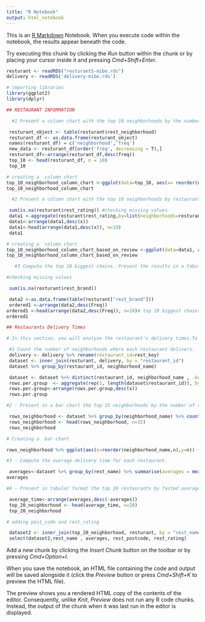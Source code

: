 ```yaml
---
title: "R Notebook"
output: html_notebook
---
```


This is an [R Markdown](http://rmarkdown.rstudio.com) Notebook. When you execute code within the notebook, the results appear beneath the code. 

Try executing this chunk by clicking the *Run* button within the chunk or by placing your cursor inside it and pressing *Cmd+Shift+Enter*. 

```r
resturant <- readRDS("resturantS-mibe.rds")
delivery <- readRDS('delivery-mibe.rds')

```
```r
# importing libraries
library(ggplot2)
library(dplyr)
```
```r
## RESTAURANT INFORMATION

  #1 Present a column chart with the top 10 neighborhoods by the number of restaurants.

 resturant_object <- table(resturant$rest_neighborhood)
 resturant_df <- as.data.frame(resturant_object)
 names(resturant_df) = c('neighborhood','freq')
 new_data <- resturant_df[order('freq', decreasing = T),]
 resturant_df<-arrange(resturant_df,desc(freq))
 top_10 <- head(resturant_df, n = 10)
 top_10
```
```r
# creating a  column chart
top_10_neighborhood_column_chart <-ggplot(data=top_10, aes(x= reorder(neighborhood, freq) , y=freq)) + geom_bar(stat = "identity") +  coord_flip()
top_10_neighborhood_column_chart
```
```r
  #2 Present a column chart with the top 10 neighborhoods by restaurant review score.

 sum(is.na(resturant$rest_rating)) #checking missing values
 data1 <-aggregate(resturant$rest_rating,by=list(neighborhoods=resturant$rest_neighborhood), FUN=sum, na.rm = TRUE)
 data1<-arrange(data1,desc(x))
 data1<-head(arrange(data1,desc(x)), n=10)
 data1
```
```r
# creating a  column chart
top_10_neighborhood_column_chart_based_on_review <-ggplot(data=data1, aes(x= reorder(neighborhoods, x) , y=x)) + geom_bar(stat = "identity") +  coord_flip()
top_10_neighborhood_column_chart_based_on_review
```
```r
   #3 Compute the top 10 biggest chains. Present the results in a tabular format. (Use the column rest_brand to determine restaurants of the same brand)

#checking missing values

 sum(is.na(resturant$rest_brand))

 data2 <-as.data.frame(table(resturant["rest_brand"]))
 ordered1 <-arrange(data2,desc(Freq))
ordered1 <-head(arrange(data2,desc(Freq)), n=10)# top 10 biggest chains
ordered1
```
```r
## Restaurants Delivery Times

# In this section, you will analyze the restaurant's delivery times.To perform the following analysis, you will need to join the Restaurants information and Restaurants delivery time datasets using their restaurant_id and rest_key primary keys. Answer the following questions:

 #1 Count the number of neighborhoods where each restaurant delivers.
 delivery <- delivery %>% rename(restaurant_id=rest_key)
 dataset <- inner_join(resturant, delivery, by = "restaurant_id")
 dataset %>% group_by(restaurant_id, neighborhood_name)
```

```r
 dataset <- dataset %>% distinct(restaurant_id, neighborhood_name , .keep_all=TRUE)
 rows.per.group  <- aggregate(rep(1, length(dataset$restaurant_id)), by=list(dataset$restaurant_id), sum)
 rows.per.group<-arrange(rows.per.group,desc(x))
 rows.per.group
```
```r
#2 - Present in a bar chart the top 15 neighborhoods by the number of restaurants where restaurants make deliveries.

 rows_neighborhood <- dataset %>% group_by(neighborhood_name) %>% count() %>% arrange(desc(n))
 rows_neighborhood <- head(rows_neighborhood, n=15)
 rows_neighborhood
```
```r
# Creating a  bar chart

rows_neighborhood %>% ggplot(aes(x=reorder(neighborhood_name,n),y=n)) + geom_bar(stat = "identity") + coord_flip()
```
```r
#3 - Compute the average delivery time for each restaurant. 

 averages<-dataset %>% group_by(rest_name) %>% summarise(averages = mean(rest_delivery_time_min))
averages
```
```r
#4 - Present in tabular format the top 20 restaurants by fasted average delivery time. In the same table, present the rating score, and postcode.

 average_time<-arrange(averages,desc(-averages))
 top_20_neighborhood <- head(average_time, n=20)
 top_20_neighborhood
```
```r
# adding post_code and rest_rating

 dataset2 <- inner_join(top_20_neighborhood, resturant, by = "rest_name")
 select(dataset2,rest_name , averages, rest_postcode, rest_rating)
```

Add a new chunk by clicking the *Insert Chunk* button on the toolbar or by pressing *Cmd+Option+I*.

When you save the notebook, an HTML file containing the code and output will be saved alongside it (click the *Preview* button or press *Cmd+Shift+K* to preview the HTML file). 

The preview shows you a rendered HTML copy of the contents of the editor. Consequently, unlike *Knit*, *Preview* does not run any R code chunks. Instead, the output of the chunk when it was last run in the editor is displayed.


